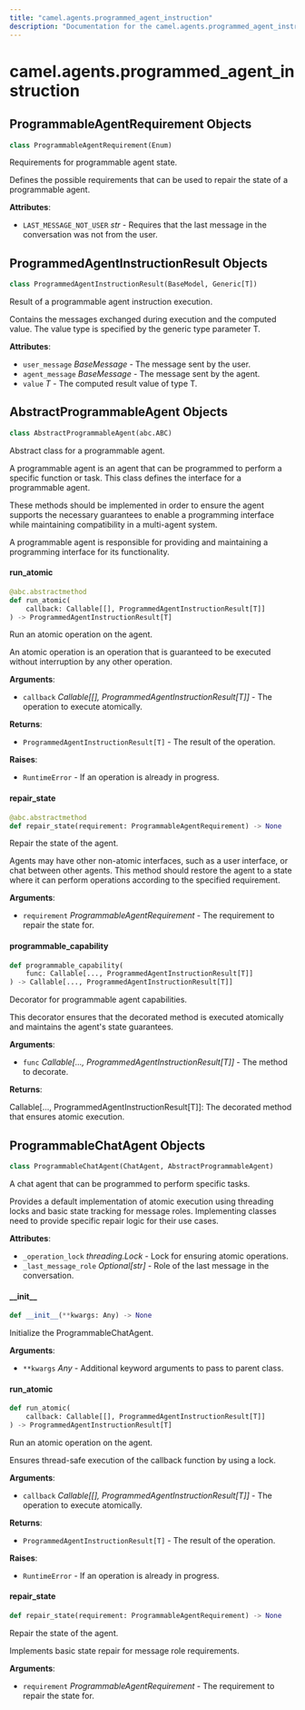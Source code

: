 ```yaml
---
title: "camel.agents.programmed_agent_instruction"
description: "Documentation for the camel.agents.programmed_agent_instruction module"
---
```


<a id="camel.agents.programmed_agent_instruction"></a>

# camel.agents.programmed\_agent\_instruction

<a id="camel.agents.programmed_agent_instruction.ProgrammableAgentRequirement"></a>

## ProgrammableAgentRequirement Objects

```python
class ProgrammableAgentRequirement(Enum)
```

Requirements for programmable agent state.

Defines the possible requirements that can be used to repair the state
of a programmable agent.

**Attributes**:

- `LAST_MESSAGE_NOT_USER` _str_ - Requires that the last message in the
  conversation was not from the user.

<a id="camel.agents.programmed_agent_instruction.ProgrammedAgentInstructionResult"></a>

## ProgrammedAgentInstructionResult Objects

```python
class ProgrammedAgentInstructionResult(BaseModel, Generic[T])
```

Result of a programmable agent instruction execution.

Contains the messages exchanged during execution and the computed value.
The value type is specified by the generic type parameter T.

**Attributes**:

- `user_message` _BaseMessage_ - The message sent by the user.
- `agent_message` _BaseMessage_ - The message sent by the agent.
- `value` _T_ - The computed result value of type T.

<a id="camel.agents.programmed_agent_instruction.AbstractProgrammableAgent"></a>

## AbstractProgrammableAgent Objects

```python
class AbstractProgrammableAgent(abc.ABC)
```

Abstract class for a programmable agent.

A programmable agent is an agent that can be programmed to perform a
specific function or task. This class defines the interface for a
programmable agent.

These methods should be implemented in order to ensure the agent supports
the necessary guarantees to enable a programming interface while
maintaining compatibility in a multi-agent system.

A programmable agent is responsible for providing and maintaining a
programming interface for its functionality.

<a id="camel.agents.programmed_agent_instruction.AbstractProgrammableAgent.run_atomic"></a>

#### run\_atomic

```python
@abc.abstractmethod
def run_atomic(
    callback: Callable[[], ProgrammedAgentInstructionResult[T]]
) -> ProgrammedAgentInstructionResult[T]
```

Run an atomic operation on the agent.

An atomic operation is an operation that is guaranteed to
be executed without interruption by any other operation.

**Arguments**:

- `callback` _Callable[[], ProgrammedAgentInstructionResult[T]]_ - The
  operation to execute atomically.
  

**Returns**:

- `ProgrammedAgentInstructionResult[T]` - The result of the operation.
  

**Raises**:

- `RuntimeError` - If an operation is already in progress.

<a id="camel.agents.programmed_agent_instruction.AbstractProgrammableAgent.repair_state"></a>

#### repair\_state

```python
@abc.abstractmethod
def repair_state(requirement: ProgrammableAgentRequirement) -> None
```

Repair the state of the agent.

Agents may have other non-atomic interfaces, such as a user interface,
or chat between other agents. This method should restore the agent to
a state where it can perform operations according to the specified
requirement.

**Arguments**:

- `requirement` _ProgrammableAgentRequirement_ - The requirement to
  repair the state for.

<a id="camel.agents.programmed_agent_instruction.programmable_capability"></a>

#### programmable\_capability

```python
def programmable_capability(
    func: Callable[..., ProgrammedAgentInstructionResult[T]]
) -> Callable[..., ProgrammedAgentInstructionResult[T]]
```

Decorator for programmable agent capabilities.

This decorator ensures that the decorated method is executed atomically
and maintains the agent's state guarantees.

**Arguments**:

- `func` _Callable[..., ProgrammedAgentInstructionResult[T]]_ - The method
  to decorate.
  

**Returns**:

  Callable[..., ProgrammedAgentInstructionResult[T]]: The decorated
  method that ensures atomic execution.

<a id="camel.agents.programmed_agent_instruction.ProgrammableChatAgent"></a>

## ProgrammableChatAgent Objects

```python
class ProgrammableChatAgent(ChatAgent, AbstractProgrammableAgent)
```

A chat agent that can be programmed to perform specific tasks.

Provides a default implementation of atomic execution using threading locks
and basic state tracking for message roles. Implementing classes need to
provide specific repair logic for their use cases.

**Attributes**:

- `_operation_lock` _threading.Lock_ - Lock for ensuring atomic operations.
- `_last_message_role` _Optional[str]_ - Role of the last message in the
  conversation.

<a id="camel.agents.programmed_agent_instruction.ProgrammableChatAgent.__init__"></a>

#### \_\_init\_\_

```python
def __init__(**kwargs: Any) -> None
```

Initialize the ProgrammableChatAgent.

**Arguments**:

- `**kwargs` _Any_ - Additional keyword arguments to pass to parent
  class.

<a id="camel.agents.programmed_agent_instruction.ProgrammableChatAgent.run_atomic"></a>

#### run\_atomic

```python
def run_atomic(
    callback: Callable[[], ProgrammedAgentInstructionResult[T]]
) -> ProgrammedAgentInstructionResult[T]
```

Run an atomic operation on the agent.

Ensures thread-safe execution of the callback function by using a lock.

**Arguments**:

- `callback` _Callable[[], ProgrammedAgentInstructionResult[T]]_ - The
  operation to execute atomically.
  

**Returns**:

- `ProgrammedAgentInstructionResult[T]` - The result of the operation.
  

**Raises**:

- `RuntimeError` - If an operation is already in progress.

<a id="camel.agents.programmed_agent_instruction.ProgrammableChatAgent.repair_state"></a>

#### repair\_state

```python
def repair_state(requirement: ProgrammableAgentRequirement) -> None
```

Repair the state of the agent.

Implements basic state repair for message role requirements.

**Arguments**:

- `requirement` _ProgrammableAgentRequirement_ - The requirement to
  repair the state for.

